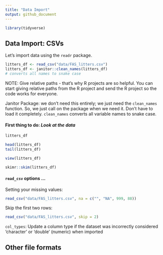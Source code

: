 ```yaml
---
title: "Data Import"
output: github_document
---
```


```r
library(tidyverse)
```

## Data Import: CSVs

Let's import data using the `readr` package.
```r
litters_df <- read_csv("data/FAS_litters.csv")
litters_df <- janitor::clean_names(litters_df)
# converts all names to snake case
```
NOTE: Give relative paths - that's why R projects are so helpful. You can start giving relative paths from the R project and send the R project so the code works for everyone. 

Janitor Package: we don't need this entirely; we just need the `clean_names` function. So, we just call on the package when we need it. Don't have to load it completely. 
`clean_names` converts all variable names to snake case. 


#### First thing to do: *Look at the data*

```r
litters_df

head(litters_df)
tail(litters_df)
```

```r
view(litters_df)
```

```r
skimr::skim(litters_df)
```


#### `read_csv` options ...
Setting your missing values:
```r
read_csv("data/FAS_litters.csv", na = c("", "NA", 999, 88))
```

Skip the first two rows:
```r
read_csv("data/FAS_litters.csv", skip = 2)
```

`col_types`:
Update a column type if the dataset was incorrectly considered 'character' or 'double' (numeric) when imported


## Other file formats

